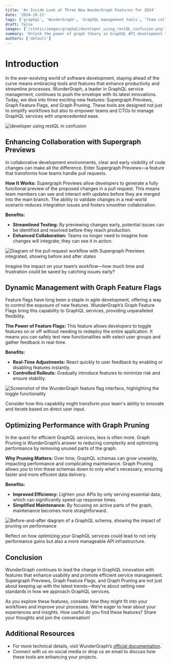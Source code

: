 ```yaml
---
title: 'An Inside Look at Three New WunderGraph Features for 2024'
date: '2024-10-21'
tags: ['graphql', 'WunderGraph', 'GraphQL management tools', 'Team collaboration', 'Efficient GraphQL services']
draft: false
images: ['/static/images/graphql/developer_using_restQL_confusion.png']
summary: 'Unlock the power of graph theory in GraphQL API development to avoid the pitfalls of a "RESTQL API." This article explores how graph theory intersects with GraphQL, providing insights into the significance of understanding graph theory in building robust APIs. Learn from real-world experiences, practical implications, and a transformational story that showcases the impact of resolving subtypes. Discover strategies to embrace the graph-like nature of GraphQL, optimize query resolution, and unlock the true potential of GraphQL API development.'
authors: ['default']
---
```


# Introduction

In the ever-evolving world of software development, staying ahead of the curve means embracing tools and features that enhance productivity and streamline processes. WunderGraph, a leader in GraphQL service management, continues to push the envelope with its latest innovations. Today, we dive into three exciting new features: Supergraph Previews, Graph Feature Flags, and Graph Pruning. These tools are designed not just to simplify workflows but also to empower teams and CTOs to manage GraphQL services with unprecedented ease.

![developer using restQL in confusion](/static/images/graphql/developer_using_restQL_confusion.png)

## Enhancing Collaboration with Supergraph Previews

In collaborative development environments, clear and early visibility of code changes can make all the difference. Enter Supergraph Previews—a feature that transforms how teams handle pull requests.

**How It Works:** Supergraph Previews allow developers to generate a fully functional preview of the proposed changes in a pull request. This means team members can see and interact with updates before they are merged into the main branch. The ability to validate changes in a real-world scenario reduces integration issues and fosters smoother collaboration.

**Benefits:**
- **Streamlined Testing:** By previewing changes early, potential issues can be identified and resolved before they reach production.
- **Enhanced Collaboration:** Teams no longer need to imagine how changes will integrate; they can see it in action.

![Diagram of the pull request workflow with Supergraph Previews integrated, showing before and after states](#)

Imagine the impact on your team’s workflow—how much time and frustration could be saved by catching issues early?

## Dynamic Management with Graph Feature Flags

Feature flags have long been a staple in agile development, offering a way to control the exposure of new features. WunderGraph’s Graph Feature Flags bring this capability to GraphQL services, providing unparalleled flexibility.

**The Power of Feature Flags:** This feature allows developers to toggle features on or off without needing to redeploy the entire application. It means you can safely test new functionalities with select user groups and gather feedback in real-time.

**Benefits:**
- **Real-Time Adjustments:** React quickly to user feedback by enabling or disabling features instantly.
- **Controlled Rollouts:** Gradually introduce features to minimize risk and ensure stability.

![Screenshot of the WunderGraph feature flag interface, highlighting the toggle functionality](#)

Consider how this capability might transform your team's ability to innovate and iterate based on direct user input.

## Optimizing Performance with Graph Pruning

In the quest for efficient GraphQL services, less is often more. Graph Pruning is WunderGraph’s answer to reducing complexity and optimizing performance by removing unused parts of the graph.

**Why Pruning Matters:** Over time, GraphQL schemas can grow unwieldy, impacting performance and complicating maintenance. Graph Pruning allows you to trim these schemas down to only what's necessary, ensuring faster and more efficient data delivery.

**Benefits:**
- **Improved Efficiency:** Lighten your APIs by only serving essential data, which can significantly speed up response times.
- **Simplified Maintenance:** By focusing on active parts of the graph, maintenance becomes more straightforward.

![Before-and-after diagram of a GraphQL schema, showing the impact of pruning on performance](#)

Reflect on how optimizing your GraphQL services could lead to not only performance gains but also a more manageable API infrastructure.

## Conclusion

WunderGraph continues to lead the charge in GraphQL innovation with features that enhance usability and promote efficient service management. Supergraph Previews, Graph Feature Flags, and Graph Pruning are not just about keeping up with the latest trends—they’re about setting new standards in how we approach GraphQL services.

As you explore these features, consider how they might fit into your workflows and improve your processes. We’re eager to hear about your experiences and insights. How useful do you find these features? Share your thoughts and join the conversation!

## Additional Resources

- For more technical details, visit WunderGraph’s [official documentation](https://cosmo-docs.wundergraph.com/).
- Connect with us on social media or drop us an email to discuss how these tools are enhancing your projects.

<BlogNewsletterForm title="Get twice as much done with a fifth of the code." />
